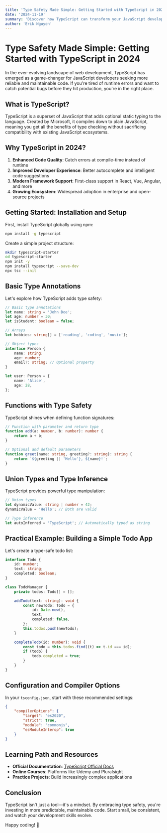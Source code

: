 ```yaml
---
title: 'Type Safety Made Simple: Getting Started with TypeScript in 2024'
date: '2024-11-19'
summary: 'Discover how TypeScript can transform your JavaScript development with powerful type safety, making your code more robust, maintainable, and less error-prone. This beginner-friendly guide will walk you through the essentials of TypeScript in 2024.'
author: 'Erik Nguyen'
---
```


# Type Safety Made Simple: Getting Started with TypeScript in 2024

In the ever-evolving landscape of web development, TypeScript has emerged as a game-changer for JavaScript developers seeking more reliable and maintainable code. If you're tired of runtime errors and want to catch potential bugs before they hit production, you're in the right place.

## What is TypeScript?

TypeScript is a superset of JavaScript that adds optional static typing to the language. Created by Microsoft, it compiles down to plain JavaScript, meaning you get all the benefits of type checking without sacrificing compatibility with existing JavaScript ecosystems.

## Why TypeScript in 2024?

1. **Enhanced Code Quality**: Catch errors at compile-time instead of runtime
2. **Improved Developer Experience**: Better autocomplete and intelligent code suggestions
3. **Modern Framework Support**: First-class support in React, Vue, Angular, and more
4. **Growing Ecosystem**: Widespread adoption in enterprise and open-source projects

## Getting Started: Installation and Setup

First, install TypeScript globally using npm:

```bash
npm install -g typescript
```

Create a simple project structure:

```bash
mkdir typescript-starter
cd typescript-starter
npm init -y
npm install typescript --save-dev
npx tsc --init
```

## Basic Type Annotations

Let's explore how TypeScript adds type safety:

```typescript
// Basic type annotations
let name: string = 'John Doe';
let age: number = 30;
let isStudent: boolean = false;

// Arrays
let hobbies: string[] = ['reading', 'coding', 'music'];

// Object types
interface Person {
	name: string;
	age: number;
	email?: string; // Optional property
}

let user: Person = {
	name: 'Alice',
	age: 28,
};
```

## Functions with Type Safety

TypeScript shines when defining function signatures:

```typescript
// Function with parameter and return type
function add(a: number, b: number): number {
	return a + b;
}

// Optional and default parameters
function greet(name: string, greeting?: string): string {
	return `${greeting || 'Hello'}, ${name}!`;
}
```

## Union Types and Type Inference

TypeScript provides powerful type manipulation:

```typescript
// Union types
let dynamicValue: string | number = 42;
dynamicValue = 'Hello'; // Both are valid

// Type inference
let autoInferred = 'TypeScript'; // Automatically typed as string
```

## Practical Example: Building a Simple Todo App

Let's create a type-safe todo list:

```typescript
interface Todo {
	id: number;
	text: string;
	completed: boolean;
}

class TodoManager {
	private todos: Todo[] = [];

	addTodo(text: string): void {
		const newTodo: Todo = {
			id: Date.now(),
			text,
			completed: false,
		};
		this.todos.push(newTodo);
	}

	completeTodo(id: number): void {
		const todo = this.todos.find((t) => t.id === id);
		if (todo) {
			todo.completed = true;
		}
	}
}
```

## Configuration and Compiler Options

In your `tsconfig.json`, start with these recommended settings:

```json
{
	"compilerOptions": {
		"target": "es2020",
		"strict": true,
		"module": "commonjs",
		"esModuleInterop": true
	}
}
```

## Learning Path and Resources

-   **Official Documentation**: [TypeScript Official Docs](https://www.typescriptlang.org/docs/)
-   **Online Courses**: Platforms like Udemy and Pluralsight
-   **Practice Projects**: Build increasingly complex applications

## Conclusion

TypeScript isn't just a tool—it's a mindset. By embracing type safety, you're investing in more predictable, maintainable code. Start small, be consistent, and watch your development skills evolve.

Happy coding! 🚀
